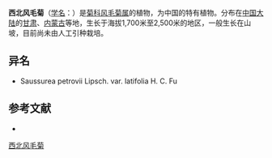 {{Speciesbox
| name = 西北风毛菊
| status = 
| status_system = 
| image =
| genus = Saussurea
| species = petrovii
| authority = Lipsch.
}}

'''西北风毛菊'''（[[学名|学名]]：{{lang|la|''Saussurea petrovii''}}）是[[菊科|菊科]][[风毛菊属|风毛菊属]]的植物，为中国的特有植物。分布在[[中国大陆|中国大陆]]的[[甘肃|甘肃]]、[[内蒙古|内蒙古]]等地，生长于海拔1,700米至2,500米的地区，一般生长在山坡，目前尚未由人工引种栽培。

== 异名 ==
* Saussurea petrovii Lipsch. var. latifolia H. C. Fu

== 参考文献 ==
<div class="references-small">
* {{cite web| url =http://www.bioinfo.cn/db05/KmzwSpecies.php?action=view&id=5368| title =西北风毛菊| work =《中国高等植物数据库全库》| publisher =中国科学院微生物研究所| author =昆明植物研究所| accessdate =2009-02-24| deadurl =yes| archiveurl =https://web.archive.org/web/20160305082712/http://www.bioinfo.cn/db05/KmzwSpecies.php?action=view&id=5368| archivedate =2016-03-05| df =}}
</div>
{{Taxonbar|from=Q15226970}}

[[Category:风毛菊属|西北风毛菊]]


{{植物小作品}}